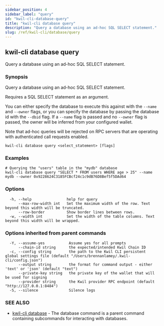```yaml
---
sidebar_position: 4
sidebar_label: "query"
id: "kwil-cli-database-query"
title: "kwil-cli database query"
description: "Query a database using an ad-hoc SQL SELECT statement."
slug: /ref/kwil-cli/database/query
---
```


## kwil-cli database query

Query a database using an ad-hoc SQL SELECT statement.

### Synopsis

Query a database using an ad-hoc SQL SELECT statement.

Requires a SQL SELECT statement as an argument.

You can either specify the database to execute this against with the `--name` and `--owner`
flags, or you can specify the database by passing the database id with the `--dbid` flag.  If a `--name`
flag is passed and no `--owner` flag is passed, the owner will be inferred from your configured wallet.

Note that ad-hoc queries will be rejected on RPC servers that are operating with
authenticated call requests enabled.

```
kwil-cli database query <select_statement> [flags]
```

### Examples

```
# Querying the "users" table in the "mydb" database
kwil-cli database query "SELECT * FROM users WHERE age > 25" --name mydb --owner 0x9228624C3185FCBcf24c1c9dB76D8Bef5f5DAd64
```

### Options

```
  -h, --help                help for query
      --max-row-width int   Set the maximum width of the row. Text beyond this width will be truncated.
      --row-border          Show border lines between rows.
  -w, --width int           Set the width of the table columns. Text beyond this width will be wrapped.
```

### Options inherited from parent commands

```
  -Y, --assume-yes           Assume yes for all prompts
      --chain-id string      the expected/intended Kwil Chain ID
  -c, --config string        the path to the Kwil CLI persistent global settings file (default "/Users/brennanlamey/.kwil-cli/config.json")
      --output string        the format for command output - either 'text' or 'json' (default "text")
      --private-key string   the private key of the wallet that will be used for signing
      --provider string      the Kwil provider RPC endpoint (default "http://127.0.0.1:8484")
  -S, --silence              Silence logs
```

### SEE ALSO

* [kwil-cli database](/docs/ref/kwil-cli/database)	 - The database command is a parent command containing subcommands for interacting with databases.

